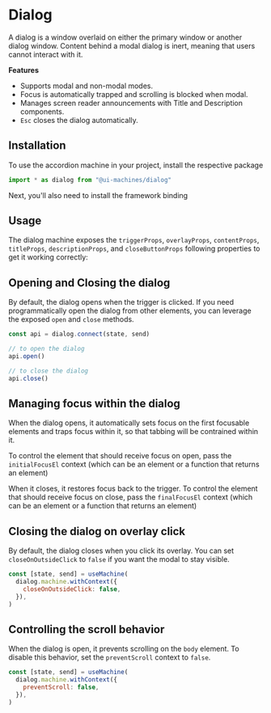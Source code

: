 # Dialog

A dialog is a window overlaid on either the primary window or another dialog
window. Content behind a modal dialog is inert, meaning that users cannot
interact with it.

<Showcase id="Dialog" />

**Features**

- Supports modal and non-modal modes.
- Focus is automatically trapped and scrolling is blocked when modal.
- Manages screen reader announcements with Title and Description components.
- `Esc` closes the dialog automatically.

## Installation

To use the accordion machine in your project, install the respective package

<InstallSnippet package="@ui-machines/dialog" />

```jsx
import * as dialog from "@ui-machines/dialog"
```

Next, you'll also need to install the framework binding

<CodeSnippet id="dialog/installation.mdx" />

## Usage

The dialog machine exposes the `triggerProps`, `overlayProps`, `contentProps`,
`titleProps`, `descriptionProps`, and `closeButtonProps` following properties to
get it working correctly:

<CodeSnippet id="dialog/usage.mdx" />

## Opening and Closing the dialog

By default, the dialog opens when the trigger is clicked. If you need
programmatically open the dialog from other elements, you can leverage the
exposed `open` and `close` methods.

```jsx
const api = dialog.connect(state, send)

// to open the dialog
api.open()

// to close the dialog
api.close()
```

## Managing focus within the dialog

When the dialog opens, it automatically sets focus on the first focusable
elements and traps focus within it, so that tabbing will be contrained within
it.

To control the element that should receive focus on open, pass the
`initialFocusEl` context (which can be an element or a function that returns an
element)

<CodeSnippet id="dialog/initial-focus.mdx" />

When it closes, it restores focus back to the trigger. To control the element
that should receive focus on close, pass the `finalFocusEl` context (which can
be an element or a function that returns an element)

<CodeSnippet id="dialog/final-focus.mdx" />

## Closing the dialog on overlay click

By default, the dialog closes when you click its overlay. You can set
`closeOnOutsideClick` to `false` if you want the modal to stay visible.

```jsx {3}
const [state, send] = useMachine(
  dialog.machine.withContext({
    closeOnOutsideClick: false,
  }),
)
```

## Controlling the scroll behavior

When the dialog is open, it prevents scrolling on the `body` element. To disable
this behavior, set the `preventScroll` context to `false`.

```jsx
const [state, send] = useMachine(
  dialog.machine.withContext({
    preventScroll: false,
  }),
)
```
